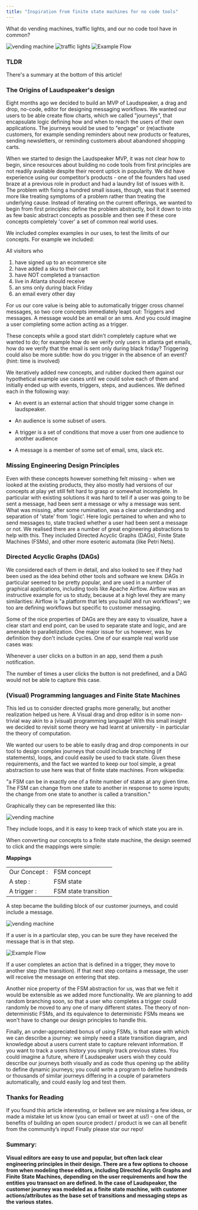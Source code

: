 ```yaml
---
title: "Inspiration from finite state machines for no code tools"
---
```


What do vending machines, traffic lights, and our no code tool have in common?

![vending machine](/images/eng-blog/vending_machine.jpeg)
![traffic lights](/images/eng-blog/traffic_lights.jpeg)
![Example Flow](/images/guides/product-manual/two_step-568d17efb763bbe80068b5d0e5675b20.png)


### TLDR
There's a summary at the bottom of this article!

### The Origins of Laudspeaker's design

Eight months ago we decided to build an MVP of Laudspeaker, a drag and drop, no-code, editor for designing messaging workflows. We wanted our users to be able create flow charts, which we called "journeys", that encapsulate logic defining how and when to reach the users of their own applications. The journeys would be used to "engage" or (re)activate customers, for example sending reminders about new products or features, sending newsletters, or reminding customers about abandoned shopping carts.

When we started to design the Laudspeaker MVP, it was not clear how to begin, since resources about building no code tools from first principles are not readily available despite their recent uptick in popularity. We did have experience using our competitor’s products - one of the founders had used braze at a previous role in product and had a laundry list of issues with it. The problem with fixing a hundred small issues, though, was that it seemed more like treating symptoms of a problem rather than treating the underlying cause.
Instead of iterating on the current offerings, we wanted to begin from first principles: define the problem abstractly, boil it down to into as few basic abstract concepts as possible and then see if these core concepts completely 'cover' a set of common real world uses.

We included complex examples in our  uses, to test the limits of our concepts. For example we included:

All visitors who

1. have signed up to an ecommerce site
2. have added a sku to their cart
3. have NOT completed a transaction
4. live in Atlanta
should receive
5. an sms only during black Friday
6. an email every other day

For us our core value is being able to automatically trigger cross channel messages, so two core concepts immediately leapt out: Triggers and messages. A message would be an email or an sms. And you could imagine a user completing some action acting as a trigger. 

These concepts while a good start didn't completely capture what we wanted to do; for example how do we verify only users in atlanta get emails, how do we verify that the email is sent only during black friday? Triggering could also be more subtle: how do you trigger in the absence of an event? (hint: time is involved)

We iteratively added new concepts, and rubber ducked them against our hypothetical example use cases until we could solve each of them and initially ended up with events, triggers, steps, and audiences. We defined each in the following way:

- An event is an external action that should trigger some change in laudspeaker.

- An audience is some subset of users.

- A trigger is a set of conditions that move a user from one audience to another audience

- A message is a member of some set of email, sms, slack etc.

### Missing Engineering Design Principles

Even with these concepts however something felt missing - when we looked at the existing products, they also mostly had versions of our concepts at play yet still felt hard to grasp or somewhat incomplete. In particular with existing solutions it was hard to tell if a user was going to be sent a message, had been sent a message or why a message was sent. What was missing, after some rumination, was a clear understanding and separation of 'state' from 'logic'. Here logic pertained to when and who to send messages to, state tracked whether a user had been sent a message or not. We realised there are a number of great engineering abstractions to help with this. They included Directed Acyclic Graphs (DAGs), Finite State Machines (FSMs), and other more esoteric automata (like Petri Nets).

### Directed Acyclic Graphs (DAGs)

We considered each of them in detail, and also looked to see if they had been used as the idea behind other tools and software we knew. DAGs in particular seemed to be pretty popular, and are used in a number of graphical applications, including tools like Apache Airflow. Airflow was an instructive example for us to study, because at a high level they are many similarities: Airflow is "a platform that lets you build and run workflows"; we too are defining workflows but specific to customer messaging.

Some of the nice properties of DAGs are they are easy to visualize, have a clear start and end point, can be used to separate state and logic, and are amenable to parallelization. One major issue for us however, was by definition they don't include cycles. One of our example real world use cases was:

Whenever a user clicks on a button in an app, send them a push notification.

The number of times a user clicks the button is not predefined, and a DAG would not be able to capture this case.

### (Visual) Programming languages and Finite State Machines

This led us to consider directed graphs more generally, but another realization helped us here. A Visual drag and drop editor is in some non-trivial way akin to a (visual) programming language! With this small insight we decided to revisit some theory we had learnt at university - in particular the theory of computation.

We wanted our users to be able to easily drag and drop components in our tool to design complex journeys that could include branching (if statements), loops, and could easily be used to track state. Given these requirements, and the fact we wanted to keep our tool simple, a great abstraction to use here was that of finite state machines. From wikipedia:

"a FSM can be in exactly one of a finite number of states at any given time. The FSM can change from one state to another in response to some inputs; the change from one state to another is called a transition."

Graphically they can be represented like this:

![vending machine](/images/eng-blog/fsm2.png)

They include loops, and it is easy to keep track of which state you are in.

When converting our concepts to a finite state machine, the design seemed to click and the mappings were simple:

**Mappings** 
    <table>
      <tbody>
        <tr>
          <td align="left" valign="middle">
              Our Concept :
          </td>
          <td align="left" valign="middle">
              FSM concept
          </td>
        </tr>
        <tr>
          <td align="left" valign="middle">
              A step :
          </td>
          <td align="left" valign="middle">
              FSM state
          </td>
        </tr>
        <tr>
          <td align="left" valign="middle">
              A trigger :
          </td>
          <td align="left" valign="middle">
              FSM state transition
          </td>
        </tr>
      </tbody>
    </table>


A step became the building block of our customer journeys, and could include a message.

![vending machine](/images/eng-blog/step.png)

If a user is in a particular step, you can be sure they have received the message that is in that step.

![Example Flow](/images/guides/product-manual/two_step-568d17efb763bbe80068b5d0e5675b20.png)

If a user completes an action that is defined in a trigger, they move to another step (the transition). If that next step contains a message, the user will receive the message on entering that step.

Another nice property of the FSM abstraction for us, was that we felt it would be extensible as we added more functionality. We are planning to add random branching soon, so that a user who completes a trigger could randomly be moved to any one of many different states. The theory of non-deterministic FSMs, and its equivalence to deterministic FSMs means we won't have to change our design principles to handle this.

Finally, an under-appreciated bonus of using FSMs, is that ease with which we can describe a journey: we simply need a state transition diagram, and knowledge about a users current state to capture relevant information. If you want to track a users history you simply track previous states. You could imagine a future, where if Laudspeaker users wish they could describe our journeys both visually and as code thus opening up the ability to define dynamic journeys; you could write a program to define hundreds or thousands of similar journeys differing in a couple of parameters automatically, and could easily log and test them.

### Thanks for Reading

If you found this article interesting, or believe we are missing a few ideas, or made a mistake let us know (you can email or tweet at us!) - one of the benefits of building an open source prodect / product is we can all benefit from the community’s input! Finally please star our repo!

### Summary:

**Visual editors are easy to use and popular, but often lack clear engineering principles in their design. There are a few options to choose from when modeling these editors, including Directed Acyclic Graphs and Finite State Machines, depending on the user requirements and how the entities you transact on are defined. In the case of Laudspeaker, the customer journey was modeled as a finite state machine, with customer actions/attributes as the base set of transitions and messaging steps as the various states.**
